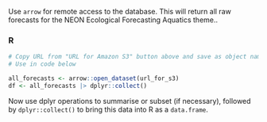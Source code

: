 Use `arrow` for remote access to the database. This will return all raw forecasts for the NEON Ecological Forecasting Aquatics theme..

### R

```r
# Copy URL from "URL for Amazon S3" button above and save as object named "url_for_s3" 
# Use in code below

all_forecasts <- arrow::open_dataset(url_for_s3)
df <- all_forecasts |> dplyr::collect()

```

Now use dplyr operations to summarise or subset (if necessary), followed by `dplyr::collect()` to bring this data into R as a `data.frame`.


